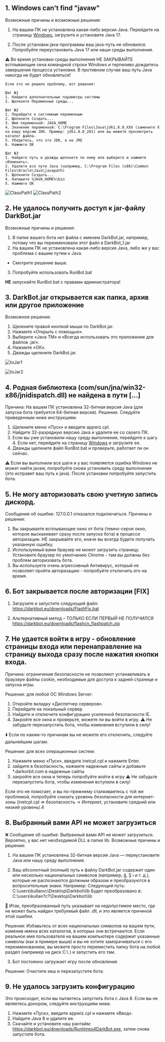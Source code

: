 ## 1. Windows can't find "javaw"

Возможные причины и возможные решения:
  1. На вашем ПК не установлена какая-либо версия Java. Перейдите на страницу [Windows](https://guide-five.vercel.app/ru/installation/windows), загрузите и установите Java 17.

  2. После установки java-программы ваш java-путь не обновился. Попробуйте переустановить Java 17 или наши среды выполнения.

  ⚠️ Во время установки среды выполнения НЕ ЗАКРЫВАЙТЕ всплывающие окна командной строки Windows и терпеливо дождитесь завершения процесса установки. В противном случае ваш путь Java никогда не будет обновляться!

    Если это не решило проблему, вот решение:
    
    Шаг №1
    1. Найдите дополнительные параметры системы
    2. Щелкните Переменные среды...

    Шаг №2
    1. Перейдите к системным переменным
    2. Щелкните Создать...
    3. Имя переменной: JAVA_HOME
    4. Значение переменной: C:\Program Files\Java\jdk1.8.0_XXX (замените X на вашу версию JDK. Пример: jdk1.8.0_201) или вы можете просмотреть каталог файла.
    5. Убедитесь, что это JDK, а не JRE
    6. Нажмите ОК

    Шаг №3
    1. Найдите путь и дважды щелкните по нему или выберите и нажмите «Изменить».
    2. Удалите все пути Java (например, C:\Program Files (x86)\Common Files\Oracle\Java\javapath)
    3. Щелкните Создать...
    4. Напишите %JAVA_HOME%\bin
    5. Нажмите ОК

![ClassPath1](public/ClassPath1.png)
![ClassPath2](public/ClassPath2.png)

## 2. Не удалось получить доступ к jar-файлу DarkBot.jar

Возможные причины и решения:
1. В папке вашего бота нет файла с именем DarkBot.jar, например, потому что вы переименовали этот файл в DarkBot_1.jar
2. На вашем ПК не установлена какая-либо версия Java, либо же у вас проблема с вашим путем к Java.
- Смотрите решение выше.
3. Попробуйте использовать RunBot.bat

**НЕ** запускайте RunBot.bat с правами администратора!

## 3. DarkBot.jar открывается как папка, архив или другое приложение
Возможное решение:
1. Щелкните правой кнопкой мыши по DarkBot.jar.
2. Нажмите «Открыть с помощью».
3. Выберите «Java TM» и «Всегда использовать это приложение для файлов .jar».
4. Нажмите «ОК».
5. Дважды щелкните DarkBot.jar.

![toJar1](public/toJar1.png)

![toJar2](public/toJar2.png)

## 4. Родная библиотека (com/sun/jna/win32-x86/jnidispatch.dll) не найдена в пути [...]
Причина: На вашем ПК установлена 32-битная версия Java (для запуска бота требуется 64-битная версия).
Решение. Следуйте приведенным ниже инструкциям.
1. Щелкните меню «Пуск» и введите appwiz.cpl.
2. Найдите 32-разрядную версию Java и удалите ее со своего ПК.
3. Если вы уже установили нашу среду выполнения, перейдите к шагу 4. Если нет, перейдите на страницу [Windows](https://guide-five.vercel.app/ru/installation/windows) и загрузите ее.
4. Дважды щелкните файл RunBot.bat и проверьте, работает ли он сейчас.

⚠️ Если вы выполнили все шаги и у вас появляется ошибка Windows не может найти javaw, попробуйте снова установить среду выполнения (это исправит ваш путь к java). После установки попробуйте запустить бота.

## 5. Не могу авторизовать свою учетную запись дискорд.

Сообщение об ошибке: 127.0.0.1 отказался подключаться.
Причины и решения:
1. Вы закрываете всплывающее окно от бота (темно-серое окно, которое выскакивает сразу после запуска бота) в процессе авторизации. НЕ закрывайте его, иначе вы всегда будете получать указанную ошибку.
2. Используемый вами браузер не может загрузить страницу. Установите браузер по умолчанию Chrome - там вы должны без проблем авторизовать бота.
3. Вы используете очень агрессивный Антивирус, который не позволяет пройти авторизацию - попробуйте отключить его на время.

## 6. Бот закрывается после авторизации [FIX]

1. Загрузите и запустите следующий файл:
https://darkbot.eu/downloads/FlashFix.bat

2. Альтернативный метод – ТОЛЬКО ЕСЛИ ПЕРВЫЙ НЕ ПОЛУЧИЛСЯ
https://darkbot.eu/downloads/flashcn_flashpatch.zip

## 7. Не удается войти в игру - обновление страницы входа или перенаправление на страницу выхода сразу после нажатия кнопки входа.

Причина: ограничения безопасности не позволяют устанавливать в браузере файлы cookie, необходимые для доступа к задней странице и запуска игры.

Решение: для любой ОС Windows Server:
  1. Откройте вкладку «Диспетчер серверов».
  2. Перейдите на локальный сервер
  3. Найдите и отключите конфигурацию усиленной безопасности IE.
  4. Закройте все окна и проверьте, можете ли вы войти в игру.
⚠️ Не забудьте перезапустить бота, чтобы изменения вступили в силу!

⬇️ Если по каким-то причинам вы не можете его отключить, следуйте дальнейшим шагам.

Решение: для всех операционных систем:
  1. Нажмите меню «Пуск», введите inetcpl.cpl и нажмите Enter.
  2. зайдите в безопасность, нажмите надежные сайты и добавьте *.darkorbit.com в надежные сайты
  3. закройте все окна и теперь попробуйте войти в игру
  ⚠️ Не забудьте перезапустить бота, чтобы изменения вступили в силу!

Если это не помогает, и вы по-прежнему сталкиваетесь с той же проблемой, попробуйте снизить уровень безопасности для интернет-зоны (inetcpl.cpl => безопасность -> Интернет, установите средний или низкий уровень).4

## 8. Выбранный вами API не может загрузиться

❌ Сообщение об ошибке: Выбранный вами API не может загрузиться. Вероятно, у вас нет необходимой DLL в папке lib.
Возможные причины и решения:

1. На вашем ПК установлена 32-битная версия Java — переустановите Java или нашу среду выполнения.

2. Ваш абсолютный (полный) путь к файлу DarkBot.jar содержит один или несколько национальных символов (например, ğ, Ş ı и т. д.), которые не распознаются должным образом и преобразуются в вопросительные знаки.
Например:
Следующий путь: C:\users\kullanıcı\Desktop\Darkbot\lib
Будет преобразовано в: C:\users\kullan?c?\Desktop\Darkbot\lib

🔹 Итак, преобразованный путь указывает на недопустимое место, где не может быть найден требуемый файл .dll, и это является причиной этой ошибки.

Решение: Избавьтесь от всех национальных символов на вашем пути, изменив имена всех каталогов, в которых они встречаются. Если реальное имя пользователя на вашем компьютере содержит указанные символы (как в примере выше) и вы не хотите заморачиваться с его переименованием, вы можете просто переместить папку бота на любой раздел (например на диск C:\ ) и запустить его там.
 
3. Бот постоянно загружает игру после обновления

Решение: Очистите кеш и перезапустите бота.

## 9. Не удалось загрузить конфигурацию

Это происходит, если вы пытаетесь запустить бота с Java 8. Если вы не являетесь донором, следуйте инструкциям ниже.

1. Нажмите «Пуск», введите appwiz.cpl и нажмите «Ввод».
2. Найдите Java 8 и удалите ее.
3. Скачайте и установите наш рантайм: https://darkbot.eu/downloads/Runtimes4DarkBot.exe, затем снова запустите бота.